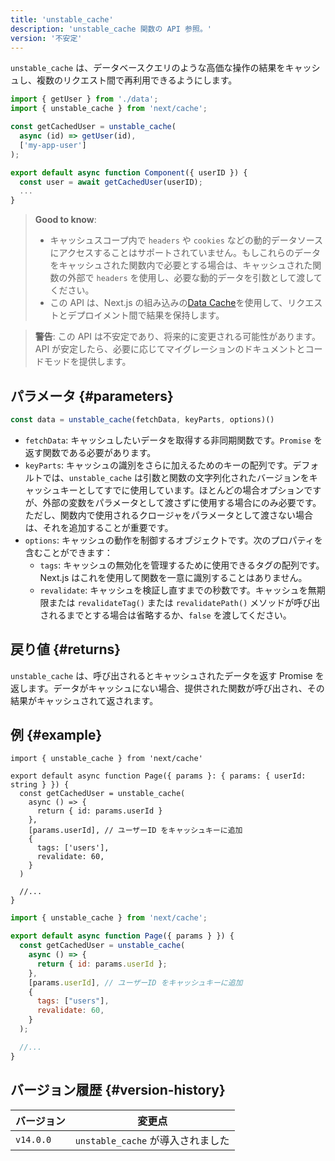 ```yaml
---
title: 'unstable_cache'
description: 'unstable_cache 関数の API 参照。'
version: '不安定'
---
```


`unstable_cache` は、データベースクエリのような高価な操作の結果をキャッシュし、複数のリクエスト間で再利用できるようにします。

```jsx
import { getUser } from './data';
import { unstable_cache } from 'next/cache';

const getCachedUser = unstable_cache(
  async (id) => getUser(id),
  ['my-app-user']
);

export default async function Component({ userID }) {
  const user = await getCachedUser(userID);
  ...
}
```

> **Good to know**:
>
> - キャッシュスコープ内で `headers` や `cookies` などの動的データソースにアクセスすることはサポートされていません。もしこれらのデータをキャッシュされた関数内で必要とする場合は、キャッシュされた関数の外部で `headers` を使用し、必要な動的データを引数として渡してください。
> - この API は、Next.js の組み込みの[Data Cache](/docs/app/building-your-application/caching#data-cache)を使用して、リクエストとデプロイメント間で結果を保持します。

> **警告**: この API は不安定であり、将来的に変更される可能性があります。API が安定したら、必要に応じてマイグレーションのドキュメントとコードモッドを提供します。

## パラメータ {#parameters}

```jsx
const data = unstable_cache(fetchData, keyParts, options)()
```

- `fetchData`: キャッシュしたいデータを取得する非同期関数です。`Promise` を返す関数である必要があります。
- `keyParts`: キャッシュの識別をさらに加えるためのキーの配列です。デフォルトでは、`unstable_cache` は引数と関数の文字列化されたバージョンをキャッシュキーとしてすでに使用しています。ほとんどの場合オプションですが、外部の変数をパラメータとして渡さずに使用する場合にのみ必要です。ただし、関数内で使用されるクロージャをパラメータとして渡さない場合は、それを追加することが重要です。
- `options`: キャッシュの動作を制御するオブジェクトです。次のプロパティを含むことができます：
  - `tags`: キャッシュの無効化を管理するために使用できるタグの配列です。Next.js はこれを使用して関数を一意に識別することはありません。
  - `revalidate`: キャッシュを検証し直すまでの秒数です。キャッシュを無期限または `revalidateTag()` または `revalidatePath()` メソッドが呼び出されるまでとする場合は省略するか、`false` を渡してください。

## 戻り値 {#returns}

`unstable_cache` は、呼び出されるとキャッシュされたデータを返す Promise を返します。データがキャッシュにない場合、提供された関数が呼び出され、その結果がキャッシュされて返されます。

## 例 {#example}

<Tabs>
<TabItem value="tsx" label="TypeScript">

```tsx title="app/page.tsx" switcher
import { unstable_cache } from 'next/cache'

export default async function Page({ params }: { params: { userId: string } }) {
  const getCachedUser = unstable_cache(
    async () => {
      return { id: params.userId }
    },
    [params.userId], // ユーザーID をキャッシュキーに追加
    {
      tags: ['users'],
      revalidate: 60,
    }
  )

  //...
}
```
</TabItem>
<TabItem value="jsx" label="JavaScript">

```jsx title="app/page.jsx" switcher
import { unstable_cache } from 'next/cache';

export default async function Page({ params } }) {
  const getCachedUser = unstable_cache(
    async () => {
      return { id: params.userId };
    },
    [params.userId], // ユーザーID をキャッシュキーに追加
    {
      tags: ["users"],
      revalidate: 60,
    }
  );

  //...
}
```
</TabItem>
</Tabs>

## バージョン履歴 {#version-history}

| バージョン   | 変更点                      |
| --------- | ---------------------------- |
| `v14.0.0` | `unstable_cache` が導入されました |
